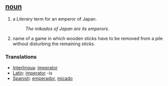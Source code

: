 == [[noun]] ==
# a ''Literary'' term for an emperor of Japan.
#:''The mikados of Japan are its emperors''.
# name of a game in which wooden sticks have to be removed from a pile without disturbing the remaining sticks.

=== Translations ===
*[[Interlingua]]: [[imperator]]
*[[Latin]]: [[imperator]] -is
*[[Spanish]]: [[emperador]], [[micado]]